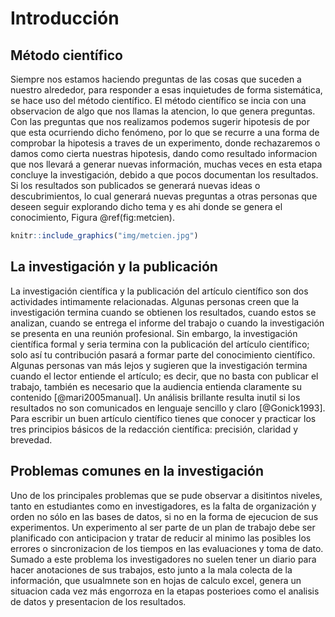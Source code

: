 # Introducción

## Método científico

Siempre nos estamos haciendo preguntas de las cosas que suceden a nuestro alrededor, para responder a esas inquietudes de forma sistemática, se hace uso del método científico. El método científico se incia con una observacion de algo que nos llamas la atencion, lo que genera preguntas. Con las preguntas que nos realizamos podemos sugerir hipotesis de por que esta ocurriendo dicho fenómeno, por lo que se recurre a una forma de comprobar la hipotesis a traves de un experimento, donde rechazaremos o damos como cierta nuestras hipotesis, dando como resultado informacion que nos llevará a generar nuevas información, muchas veces en esta etapa concluye la investigación, debido a que pocos documentan los resultados. Si los resultados son publicados se generará nuevas ideas o descubrimientos, lo cual generará nuevas preguntas a otras personas que deseen seguir explorando dicho tema y es ahi donde se genera el conocimiento, Figura \@ref(fig:metcien).

```{r metcien, fig.cap = "Pasos del método científico", fig.align='center', out.width='80%'}
knitr::include_graphics("img/metcien.jpg")
```


## La investigación y la publicación

La investigación científica y la publicación del artículo científico son dos actividades intimamente relacionadas. Algunas personas creen que la investigación termina cuando se obtienen los resultados, cuando estos se analizan, cuando se entrega el informe del trabajo o cuando la investigación se presenta en una reunión profesional. Sin embargo, la investigación científica formal y seria termina con la publicación del artículo científico; solo así tu contribución pasará a formar parte del conocimiento científico. Algunas personas van más lejos y sugieren que la investigación termina cuando el lector entiende el artículo; es decir, que no basta con publicar el trabajo, también es necesario que la audiencia entienda claramente su contenido [@mari2005manual]. Un análisis brillante resulta inutil si los resultados no son comunicados en lenguaje sencillo y claro [@Gonick1993]. Para escribir un buen artículo científico tienes que conocer y practicar los tres principios básicos de la redacción científica:  precisión, claridad y brevedad. 

## Problemas comunes en la investigación

Uno de los principales problemas que se pude observar a disitintos niveles, tanto en estudiantes como en investigadores, es la falta de organización y orden no sólo en las bases de datos, si no en la forma de ejecucion de sus experimentos. Un experimento al ser parte de un plan de trabajo debe ser planificado con anticipacion y tratar de reducir al minimo las posibles los errores o sincronizacion de los tiempos en las evaluaciones y toma de dato. Sumado a este problema los investigadores no suelen tener un diario para hacer anotaciones de sus trabajos, esto junto a la mala colecta de la información, que usualmnete son en hojas de calculo excel, genera un situacion cada vez más engorroza en la etapas posterioes como el analisis de datos y presentacion de los resultados.
